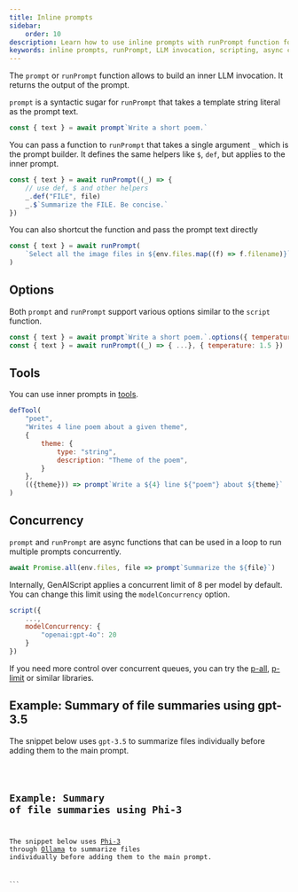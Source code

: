 ```yaml
---
title: Inline prompts
sidebar:
    order: 10
description: Learn how to use inline prompts with runPrompt function for inner LLM invocations in scripting.
keywords: inline prompts, runPrompt, LLM invocation, scripting, async calls
---
```



The `prompt` or `runPrompt` function allows to build an inner LLM invocation. It returns the output of the prompt.

`prompt` is a syntactic sugar for `runPrompt` that takes a template string literal as the prompt text.

```js
const { text } = await prompt`Write a short poem.`
```

You can pass a function to `runPrompt` that takes a single argument `_` which is the prompt builder.
It defines the same helpers like `$`, `def`, but applies to the inner prompt.

```js
const { text } = await runPrompt((_) => {
    // use def, $ and other helpers
    _.def("FILE", file)
    _.$`Summarize the FILE. Be concise.`
})
```

You can also shortcut the function and pass the prompt text directly

```js
const { text } = await runPrompt(
    `Select all the image files in ${env.files.map((f) => f.filename)}`
)
```

## Options

Both `prompt` and `runPrompt` support various options similar to the `script` function.

```js
const { text } = await prompt`Write a short poem.`.options({ temperature: 1.5 })
const { text } = await runPrompt((_) => { ...}, { temperature: 1.5 })
```

## Tools

You can use inner prompts in [tools](/genaiscript/reference/scripts/tools).

```js
defTool(
    "poet",
    "Writes 4 line poem about a given theme",
    {
        theme: {
            type: "string",
            description: "Theme of the poem",
        }
    },
    (({theme})) => prompt`Write a ${4} line ${"poem"} about ${theme}`
)
```

## Concurrency

`prompt` and `runPrompt` are async functions that can be used in a loop to run multiple prompts concurrently.

```js
await Promise.all(env.files, file => prompt`Summarize the ${file}`)
```

Internally, GenAIScript applies a concurrent limit of 8 per model by default. You can change this limit using the `modelConcurrency` option.

```js "modelConcurrency"
script({
    ...,
    modelConcurrency: {
        "openai:gpt-4o": 20
    }
})
```

If you need more control over concurrent queues,
you can try the [p-all](https://www.npmjs.com/package/p-all),
[p-limit](https://www.npmjs.com/package/p-limit) or similar libraries.

## Example: Summary of file summaries using gpt-3.5

The snippet below uses `gpt-3.5` to summarize files individually before
adding them to the main prompt.

<Code code={summaryOfSummaryGpt35} wrap={true} lang="js" />

## Example: Summary of file summaries using Phi-3

The snippet below uses [Phi-3](https://azure.microsoft.com/en-us/blog/introducing-phi-3-redefining-whats-possible-with-slms/)
through [Ollama](https://ollama.com/) to summarize files individually before adding them to the main prompt.

<Code code={summaryOfSummaryPhi3} wrap={true} lang="js" />
```

